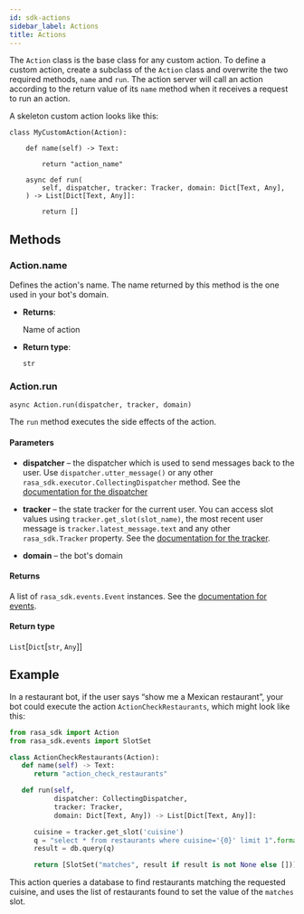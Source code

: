 ```yaml
---
id: sdk-actions
sidebar_label: Actions
title: Actions
---
```



The `Action` class is the base class for any custom action. To 
define a custom action, create a subclass of the `Action` class
and overwrite the two required methods, `name` and `run`. The
action server will call an action according to the return value 
of its `name` method when it receives a request to run an action.

A skeleton custom action looks like this:

```python-runnable
class MyCustomAction(Action):

    def name(self) -> Text:

        return "action_name"

    async def run(
        self, dispatcher, tracker: Tracker, domain: Dict[Text, Any],
    ) -> List[Dict[Text, Any]]:

        return []
```

## Methods

### Action.name

Defines the action's name. The name returned by this method is the one used in your bot's domain.

* **Returns**:

  Name of action

* **Return type**: 

  `str`

### Action.run

```python-runnable
async Action.run(dispatcher, tracker, domain)
```

The `run` method executes the side effects of the action. 



#### **Parameters**

  * **dispatcher** – the dispatcher which is used to
    send messages back to the user. Use
    `dispatcher.utter_message()` or any other
    `rasa_sdk.executor.CollectingDispatcher`
    method. See the [documentation for the dispatcher](dispatcher.mdx)

  * **tracker** – the state tracker for the current
    user. You can access slot values using
    `tracker.get_slot(slot_name)`, the most recent user message
    is `tracker.latest_message.text` and any other
    `rasa_sdk.Tracker` property. See the [documentation for the tracker](tracker.mdx).

  * **domain** – the bot's domain



#### **Returns**

  A list of `rasa_sdk.events.Event` instances. See the [documentation for events](sdk-events.mdx).

#### **Return type**

  `List`[`Dict`[`str`, `Any`]]


## Example

In a restaurant bot, if the user says “show me a Mexican restaurant”,
your bot could execute the action `ActionCheckRestaurants`,
which might look like this:

```python
from rasa_sdk import Action
from rasa_sdk.events import SlotSet

class ActionCheckRestaurants(Action):
   def name(self) -> Text:
      return "action_check_restaurants"

   def run(self,
           dispatcher: CollectingDispatcher,
           tracker: Tracker,
           domain: Dict[Text, Any]) -> List[Dict[Text, Any]]:

      cuisine = tracker.get_slot('cuisine')
      q = "select * from restaurants where cuisine='{0}' limit 1".format(cuisine)
      result = db.query(q)

      return [SlotSet("matches", result if result is not None else [])]
```

This action queries a database to find restaurants matching
the requested cuisine, and uses the list of restaurants found 
to set the value of the `matches` slot. 
